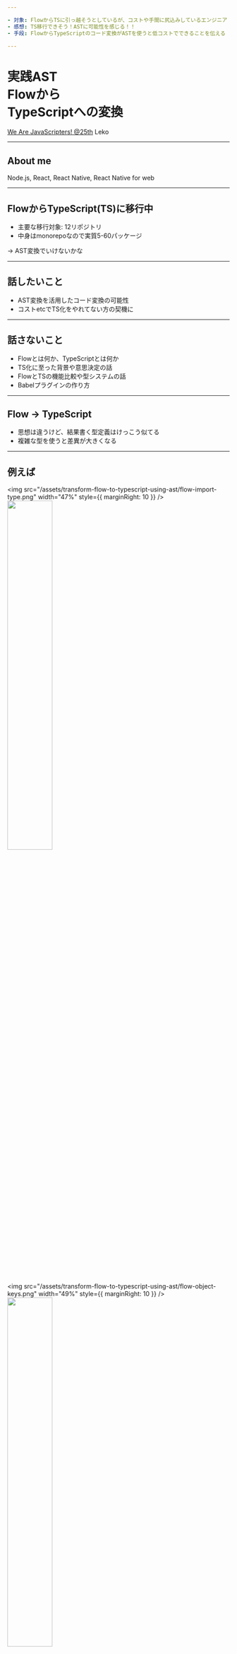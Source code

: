 ```yaml
---

- 対象: FlowからTSに引っ越そうとしているが、コストや手間に尻込みしているエンジニア
- 感想: TS移行できそう！ASTに可能性を感じる！！
- 手段: FlowからTypeScriptのコード変換がASTを使うと低コストでできることを伝える

---
```



<Head>
  <Meta
    title='実践AST FlowからTypeScriptへの変換'
    description='We Are JavaScripters! @25th Leko'
    slug='transform-flow-to-typescript-using-ast'
    publishedAt={new Date(2018, 8, 28)}
  />
  <link href="https://fonts.googleapis.com/earlyaccess/notosansjapanese.css" rel="stylesheet" />
</Head>

# 実践AST<br />Flowから<br />TypeScriptへの変換

[We Are JavaScripters! @25th](https://wajs.connpass.com/event/103761/)
Leko

---

## About me

<Bio />

Node.js, React, React Native, React Native for web

---

## FlowからTypeScript(TS)に移行中

- 主要な移行対象: 12リポジトリ
- 中身はmonorepoなので実質5-60パッケージ

→ AST変換でいけないかな

---

## 話したいこと

- AST変換を活用したコード変換の可能性
- コストetcでTS化をやれてない方の契機に

---

## 話さないこと

- Flowとは何か、TypeScriptとは何か
- TS化に至った背景や意思決定の話
- FlowとTSの機能比較や型システムの話
- Babelプラグインの作り方

---

## Flow → TypeScript

- 思想は違うけど、結果書く型定義はけっこう似てる
- 複雑な型を使うと差異が大きくなる

---

## 例えば

<img src="/assets/transform-flow-to-typescript-using-ast/flow-import-type.png" width="47%" style={{ marginRight: 10 }} />
<img src="/assets/transform-flow-to-typescript-using-ast/ts-import-type.png" width="45%" />

<img src="/assets/transform-flow-to-typescript-using-ast/flow-object-keys.png" width="49%" style={{ marginRight: 10 }} />
<img src="/assets/transform-flow-to-typescript-using-ast/ts-object-keys.png" width="45%" />

---

## Flow → TypeScript変換の大枠

1. Flowで書かれたコードを**AST**にバラしてTSに変換
1. ビルド周りの整備（tsconfig, @types etc）
1. `tsc`で型チェック通す
1. `.d.ts`を吐く

---

## Flow → TypeScript with Babel

src/以下のFlowで書かれたjsを、tssrc/に出力

```
babel \\
  --no-babelrc \\
  --plugins @babel/plugin-syntax-class-properties \\
  --plugins @babel/plugin-syntax-object-rest-spread \\
  --plugins @babel/plugin-syntax-jsx \\
  --plugins @babel/plugin-syntax-flow \\
  --plugins {{TS変換用のBabelプラグイン}} \\
  src --out-dir tssrc
```

---

## syntax... = 解釈だけ、変換しない

```
class Hoge {
	static staticProperty = "babelIsCool";
}
```

<span>&nbsp;</span>

```
// @babel/plugin-syntax-class-properties
class Hoge {
	static staticProperty = "babelIsCool";
}
```

<span>&nbsp;</span>

```
// @babel/plugin-transform-class-properties
class Hoge {}
Hoge.staticProperty = "babelIsCool";
```

---

```
babel \\
  --no-babelrc \\
  --plugins @babel/plugin-syntax-class-properties \\
  --plugins @babel/plugin-syntax-object-rest-spread \\
  --plugins @babel/plugin-syntax-jsx \\
  --plugins @babel/plugin-syntax-flow \\
  --plugins {{TS変換用のBabelプラグイン}} \\
  src --out-dir tssrc
```

- [Kiikurage/babel-plugin-flow-to-typescript](https://github.com/Kiikurage/babel-plugin-flow-to-typescript)  
- [bcherny/flow-to-typescript](https://github.com/bcherny/flow-to-typescript)  

---

## 複雑な型にも対応してそう！！

<img src="/assets/transform-flow-to-typescript-using-ast/babel-plugin-flow-to-typescript.png" height="460" style={{ marginRight: 10 }} />
<img src="/assets/transform-flow-to-typescript-using-ast/flow-to-typescript.png" height="460" />

---

## すでにあった！勝った！

---

## そんな訳ない

- どちらも未対応の構文がある
- 全ての構文をもれなくマッピングするのは無理筋

先述のBabelプラグインの**AST変換**を    
自分の用途に耐える変換処理を書き足す

---

# AST

Abstract Syntax Tree

---


<img src="/assets/transform-flow-to-typescript-using-ast/ast-basic.png" width="90%" />

## AST=抽象構文木
- 構文を木構造にしたもの
- 構文ごとに**type**がある
- VariableDeclaration  
= 変数定義
- NumericLiteral  
= 数値リテラル etc
- 欲しいtypeを指定して変換

---


<div>
  <img src="/assets/transform-flow-to-typescript-using-ast/ast-bigint2.png" width="90%" />
  <img src="/assets/transform-flow-to-typescript-using-ast/ast-bigint3.png" width="90%" />
</div>

## ex. BigInt
- BinaryExpression  
= 二項演算
- CallExpression  
= 関数呼び出し

---

## ex. `* as`を追加したい

```js
// Flow
import React from 'react'

// ↓

// TS
import * as React from 'react'
```

---


<div>
  <img src="/assets/transform-flow-to-typescript-using-ast/ast-react1.png" width="90%" />
  <img src="/assets/transform-flow-to-typescript-using-ast/ast-react2.png" width="90%" />
</div>

## ex. `* as`を追加
さまざまなtypeがある。  
プロパティ値変えたり構造を変更し構文が変化

type一覧は[@babel/typesのドキュメント](https://babeljs.io/docs/en/babel-types) ※

<small>※ASTパーサにBabel以外を使う場合は別</small>

---


<img src="/assets/transform-flow-to-typescript-using-ast/ast-explorer.png" width="90%" />

## AST Explorer
小さくはじめて何度もデバッグ

https://astexplorer.net/

---

## AST書き換えた後どうやってtsになるの

<img src="/assets/transform-flow-to-typescript-using-ast/ast-to-code.png" width="65%" />

ASTを実コードに変換する処理がある

---

## ダメなら、試して、書き換える

<img src="/assets/transform-flow-to-typescript-using-ast/flow-playground.png" height="300" style={{ marginRight: 10 }} />
<img src="/assets/transform-flow-to-typescript-using-ast/ts-playground.png" height="300" style={{ marginRight: 10 }} />
<img src="/assets/transform-flow-to-typescript-using-ast/ast-explorer2.png" height="300" />

---

## 無いものは足す

<img src="/assets/transform-flow-to-typescript-using-ast/babel-plugin-flow-to-typescript-prs.png" height="460" />

マージされるまで一旦forkでしのぐ

---

## React周りの型名が食い違っている

`React.Node` → `React.ReactNode` etc... :sob:  
これもBabelプラグイン書いて変換

<img src="/assets/transform-flow-to-typescript-using-ast/flow-children-type.png" width="49%" style={{ marginRight: '1%' }} />
<img src="/assets/transform-flow-to-typescript-using-ast/ts-children-type.png" width="50%" />

---

<img src="/assets/transform-flow-to-typescript-using-ast/zapshot-diff.png" height="560" />

https://github.com/Leko/zapshot/pull/58/files

---

## まとめ
- 困難を苦労ではなく腕力で殴り倒す:muscle:
- AST活用してts変換を自動化できた
- ベースとなる実装があれば、できると思う  
　- ゼロベースで作るのはかなり大変

forkは[こちら](https://github.com/CureApp/babel-plugin-flow-to-typescript)にあります

---

## その他ASTを活用したツール例
- prettier (コードフォーマッタ)
- Textlint (自然言語linter)
- jest-codemods (各テストランナー → Jest)
- jscodeshift (汎用的なコード変換ツール)

---

## おわり
